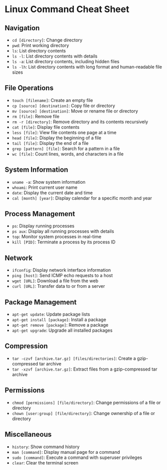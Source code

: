 # Linux Command Cheat Sheet

## Navigation

- `cd [directory]`: Change directory
- `pwd`: Print working directory
- `ls`: List directory contents
- `ls -l`: List directory contents with details
- `ls -a`: List directory contents, including hidden files
- `ls -lh`: List directory contents with long format and human-readable file sizes

## File Operations

- `touch [filename]`: Create an empty file
- `cp [source] [destination]`: Copy file or directory
- `mv [source] [destination]`: Move or rename file or directory
- `rm [file]`: Remove file
- `rm -r [directory]`: Remove directory and its contents recursively
- `cat [file]`: Display file contents
- `less [file]`: View file contents one page at a time
- `head [file]`: Display the beginning of a file
- `tail [file]`: Display the end of a file
- `grep [pattern] [file]`: Search for a pattern in a file
- `wc [file]`: Count lines, words, and characters in a file

## System Information

- `uname -a`: Show system information
- `whoami`: Print current user name
- `date`: Display the current date and time
- `cal [month] [year]`: Display calendar for a specific month and year

## Process Management

- `ps`: Display running processes
- `ps aux`: Display all running processes with details
- `top`: Monitor system processes in real-time
- `kill [PID]`: Terminate a process by its process ID

## Network

- `ifconfig`: Display network interface information
- `ping [host]`: Send ICMP echo requests to a host
- `wget [URL]`: Download a file from the web
- `curl [URL]`: Transfer data to or from a server

## Package Management

- `apt-get update`: Update package lists
- `apt-get install [package]`: Install a package
- `apt-get remove [package]`: Remove a package
- `apt-get upgrade`: Upgrade all installed packages

## Compression

- `tar -czvf [archive.tar.gz] [files/directories]`: Create a gzip-compressed tar archive
- `tar -xzvf [archive.tar.gz]`: Extract files from a gzip-compressed tar archive

## Permissions

- `chmod [permissions] [file/directory]`: Change permissions of a file or directory
- `chown [user:group] [file/directory]`: Change ownership of a file or directory

## Miscellaneous

- `history`: Show command history
- `man [command]`: Display manual page for a command
- `sudo [command]`: Execute a command with superuser privileges
- `clear`: Clear the terminal screen


